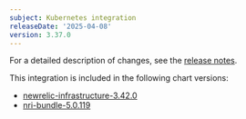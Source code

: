 ```yaml
---
subject: Kubernetes integration
releaseDate: '2025-04-08'
version: 3.37.0
---
```


For a detailed description of changes, see the [release notes](https://github.com/newrelic/nri-kubernetes/releases/tag/v3.37.0).

This integration is included in the following chart versions:
* [newrelic-infrastructure-3.42.0](https://github.com/newrelic/nri-kubernetes/releases/tag/newrelic-infrastructure-3.42.0)
* [nri-bundle-5.0.119](https://github.com/newrelic/helm-charts/releases/tag/nri-bundle-5.0.119)
